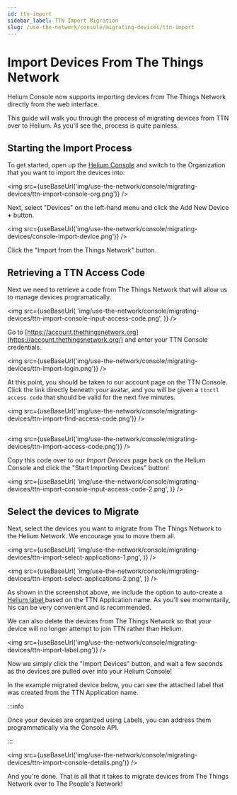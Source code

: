 ```yaml
---
id: ttn-import
sidebar_label: TTN Import Migration
slug: /use-the-network/console/migrating-devices/ttn-import
---
```


# Import Devices From The Things Network


Helium Console now supports importing devices from The Things Network directly from the web
interface.

This guide will walk you through the process of migrating devices from TTN over to Helium. As you'll
see the, process is quite painless.

## Starting the Import Process

To get started, open up the [Helium Console](https://console.helium.com/) and switch to the
Organization that you want to import the devices into:

<img src={useBaseUrl('img/use-the-network/console/migrating-devices/ttn-import-console-org.png')} />

Next, select "Devices" on the left-hand menu and click the Add New Device **+** button.

<img src={useBaseUrl('img/use-the-network/console/migrating-devices/console-import-device.png')} />

Click the "Import from the Things Network" button.

## Retrieving a TTN Access Code

Next we need to retrieve a code from The Things Network that will allow us to manage devices
programatically.

<img
  src={useBaseUrl(
    'img/use-the-network/console/migrating-devices/ttn-import-console-input-access-code.png',
  )}
/>

Go to [https://account.thethingsnetwork.org](https://account.thethingsnetwork.org/) and enter your
TTN Console credentials.

<img src={useBaseUrl('img/use-the-network/console/migrating-devices/ttn-import-login.png')} />

At this point, you should be taken to our account page on the TTN Console. Click the link directly
beneath your avatar, and you will be given a `ttnctl access code` that should be valid for the next
five minutes.

<img
  src={useBaseUrl('img/use-the-network/console/migrating-devices/ttn-import-find-access-code.png')}
/>

##

<img src={useBaseUrl('img/use-the-network/console/migrating-devices/ttn-import-access-code.png')} />

Copy this code over to our _Import Devices_ page back on the Helium Console and click the "Start
Importing Devices" button!

<img
  src={useBaseUrl(
    'img/use-the-network/console/migrating-devices/ttn-import-console-input-access-code-2.png',
  )}
/>

## Select the devices to Migrate

Next, select the devices you want to migrate from The Things Network to the Helium Network. We
encourage you to move them all.

<img
  src={useBaseUrl(
    'img/use-the-network/console/migrating-devices/ttn-import-select-applications-1.png',
  )}
/>

<img
  src={useBaseUrl(
    'img/use-the-network/console/migrating-devices/ttn-import-select-applications-2.png',
  )}
/>

As shown in the screenshot above, we include the option to auto-create a
[Helium label ](../labels#organizing-and-connecting-with-labels)based on the TTN Application name.
As you'll see momentarily, his can be very convenient and is recommended.

We can also delete the devices from The Things Network so that your device will no longer attempt to
join TTN rather than Helium.

<img src={useBaseUrl('img/use-the-network/console/migrating-devices/ttn-import-label.png')} />

Now we simply click the "Import Devices" button, and wait a few seconds as the devices are pulled
over into your Helium Console!

In the example migrated device below, you can see the attached label that was created from the TTN
Application name.

:::info

Once your devices are organized using Labels, you can address them programmatically via the Console
API.

:::

<img
  src={useBaseUrl('img/use-the-network/console/migrating-devices/ttn-import-console-details.png')}
/>

And you're done. That is all that it takes to migrate devices from The Things Network over to The
People's Network!
